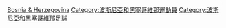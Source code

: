 {{Catnav|頁面分類|人物|各國人物|波斯尼亚和黑塞哥维那人|波斯尼亞和黑塞哥維那運動員}}
{{Catnav|頁面分類|人物|各國人物|各国运动员|波斯尼亞和黑塞哥維那運動員}}
{{Catnav|頁面分類|...|足球|各國足球|波斯尼亞和黑塞哥維那足球}}
{{Catnav|頁面分類|...|各國體育|波斯尼亞和黑塞哥維那體育|波斯尼亞和黑塞哥維那足球}}
{{Commonscat|Association football players from Bosnia and Herzegovina}}

[[Category:各国足球运动员|Bosnia & Herzegovina]]
[[Category:波斯尼亞和黑塞哥維那運動員|Category:波斯尼亞和黑塞哥維那運動員]]
[[Category:波斯尼亞和黑塞哥維那足球|Category:波斯尼亞和黑塞哥維那足球]]